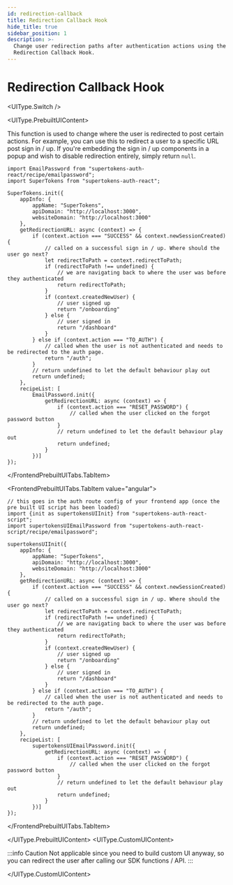 ```yaml
---
id: redirection-callback
title: Redirection Callback Hook
hide_title: true
sidebar_position: 1
description: >-
  Change user redirection paths after authentication actions using the
  Redirection Callback Hook.
---
```



# Redirection Callback Hook

<UIType.Switch />

<UIType.PrebuiltUIContent>

This function is used to change where the user is redirected to post certain actions. For example, you can use this to redirect a user to a specific URL post sign in / up. If you're embedding the sign in / up components in a popup and wish to disable redirection entirely, simply return `null`.

<FrontendPrebuiltUITabs>
<FrontendPrebuiltUITabs.TabItem value="reactjs">

```tsx
import EmailPassword from "supertokens-auth-react/recipe/emailpassword";
import SuperTokens from "supertokens-auth-react";

SuperTokens.init({
    appInfo: {
        appName: "SuperTokens",
        apiDomain: "http://localhost:3000",
        websiteDomain: "http://localhost:3000"
    },
    getRedirectionURL: async (context) => {
        if (context.action === "SUCCESS" && context.newSessionCreated) {
            // called on a successful sign in / up. Where should the user go next?
            let redirectToPath = context.redirectToPath;
            if (redirectToPath !== undefined) {
                // we are navigating back to where the user was before they authenticated
                return redirectToPath;
            }
            if (context.createdNewUser) {
                // user signed up
                return "/onboarding"
            } else {
                // user signed in
                return "/dashboard"
            }
        } else if (context.action === "TO_AUTH") {
            // called when the user is not authenticated and needs to be redirected to the auth page.
            return "/auth";
        }
        // return undefined to let the default behaviour play out
        return undefined;
    },
    recipeList: [
        EmailPassword.init({
            getRedirectionURL: async (context) => {
                if (context.action === "RESET_PASSWORD") {
                    // called when the user clicked on the forgot password button
                }
                // return undefined to let the default behaviour play out
                return undefined;
            }
        })]
});
```
</FrontendPrebuiltUITabs.TabItem>

<FrontendPrebuiltUITabs.TabItem value="angular">

```tsx
// this goes in the auth route config of your frontend app (once the pre built UI script has been loaded)
import {init as supertokensUIInit} from "supertokens-auth-react-script";
import supertokensUIEmailPassword from "supertokens-auth-react-script/recipe/emailpassword";

supertokensUIInit({
    appInfo: {
        appName: "SuperTokens",
        apiDomain: "http://localhost:3000",
        websiteDomain: "http://localhost:3000"
    },
    getRedirectionURL: async (context) => {
        if (context.action === "SUCCESS" && context.newSessionCreated) {
            // called on a successful sign in / up. Where should the user go next?
            let redirectToPath = context.redirectToPath;
            if (redirectToPath !== undefined) {
                // we are navigating back to where the user was before they authenticated
                return redirectToPath;
            }
            if (context.createdNewUser) {
                // user signed up
                return "/onboarding"
            } else {
                // user signed in
                return "/dashboard"
            }
        } else if (context.action === "TO_AUTH") {
            // called when the user is not authenticated and needs to be redirected to the auth page.
            return "/auth";
        }
        // return undefined to let the default behaviour play out
        return undefined;
    },
    recipeList: [
        supertokensUIEmailPassword.init({
            getRedirectionURL: async (context) => {
                if (context.action === "RESET_PASSWORD") {
                    // called when the user clicked on the forgot password button
                }
                // return undefined to let the default behaviour play out
                return undefined;
            }
        })]
});
```
</FrontendPrebuiltUITabs.TabItem>
</FrontendPrebuiltUITabs>

</UIType.PrebuiltUIContent>
<UIType.CustomUIContent>

:::info Caution
Not applicable since you need to build custom UI anyway, so you can redirect the user after calling our SDK functions / API.
:::

</UIType.CustomUIContent>
